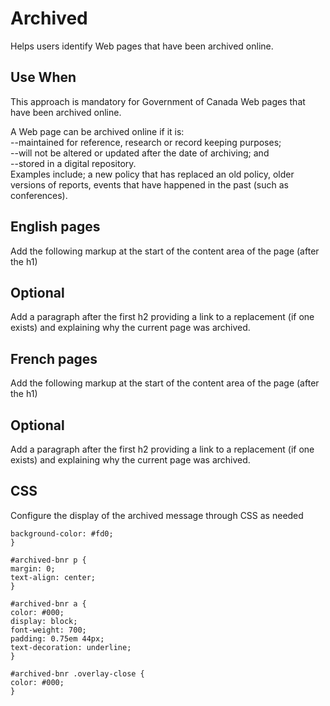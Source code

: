 

<Meta title="Components/Archived/Intro" component={Archived} />

# Archived

Helps users identify Web pages that have been archived online.

## Use When

This approach is mandatory for Government of Canada Web pages that have been archived online.

A Web page can be archived online if it is:<br/>
--maintained for reference, research or record keeping purposes;<br/>
--will not be altered or updated after the date of archiving; and<br/>
--stored in a digital repository.<br/>
Examples include; a new policy that has replaced an old policy, older versions of reports, events that have happened in the past (such as conferences).

## English pages

Add the following markup at the start of the content area of the page (after the h1)

<Canvas>
  <Archived />
</Canvas>

## Optional

Add a paragraph after the first h2 providing a link to a replacement (if one exists) and explaining why the current page was archived.

<Canvas>
  <Archived content='The <a href="https://www.tbs-sct.gc.ca/pol/doc-eng.aspx?id=24227"> Standard on Web Usability </a> replaces this content. This content is archived because Common Look and Feel 2.0 Standards have been rescinded.' />
</Canvas>

## French pages

Add the following markup at the start of the content area of the page (after the h1)

<Canvas>
  <Archived french />
</Canvas>

## Optional

Add a paragraph after the first h2 providing a link to a replacement (if one exists) and explaining why the current page was archived.

<Canvas>
  <Archived
    french
    content='The <a href="https://www.tbs-sct.gc.ca/pol/doc-eng.aspx?id=24227"> Standard on Web Usability </a> replaces this content. This content is archived because Common Look and Feel 2.0 Standards have been rescinded.'
  />
</Canvas>

## CSS

Configure the display of the archived message through CSS as needed

```#archived-bnr {
background-color: #fd0;
}

#archived-bnr p {
margin: 0;
text-align: center;
}

#archived-bnr a {
color: #000;
display: block;
font-weight: 700;
padding: 0.75em 44px;
text-decoration: underline;
}

#archived-bnr .overlay-close {
color: #000;
}
```
